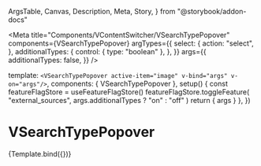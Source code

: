   ArgsTable,
  Canvas,
  Description,
  Meta,
  Story,
} from "@storybook/addon-docs"


<Meta
  title="Components/VContentSwitcher/VSearchTypePopover"
  components={VSearchTypePopover}
  argTypes={{
    select: {
      action: "select",
    },
    additionalTypes: {
      control: { type: "boolean" },
    },
  }}
  args={{
    additionalTypes: false,
  }}
/>

  template: `<VSearchTypePopover active-item="image" v-bind="args" v-on="args"/>`,
  components: { VSearchTypePopover },
  setup() {
    const featureFlagStore = useFeatureFlagStore()
    featureFlagStore.toggleFeature(
      "external_sources",
      args.additionalTypes ? "on" : "off"
    )
    return { args }
  },
})

# VSearchTypePopover

<Description of={VSearchTypePopover} />

<ArgsTable of={VSearchTypePopover} />

<Canvas>
  <Story height="480px" name="Default">
    {Template.bind({})}
  </Story>
</Canvas>
